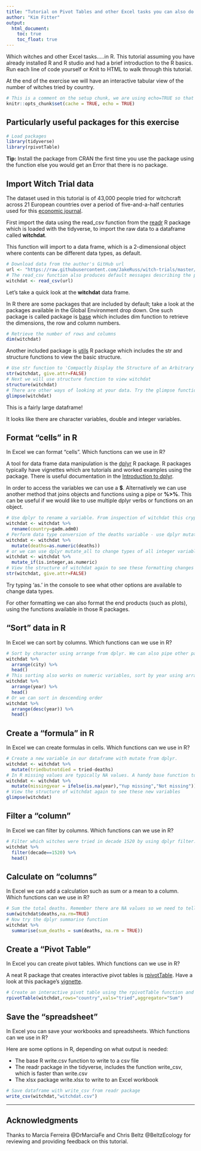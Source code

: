 ```yaml
---
title: "Tutorial on Pivot Tables and other Excel tasks you can also do in R - Witch Trials"
author: "Kim Fitter"
output: 
  html_document: 
    toc: true
    toc_float: true
---
```


Which witches and other Excel tasks.....in R. This tutorial assuming you have already installed R and R studio and had a brief introduction to the R basics. Run each line of code yourself or Knit to HTML to walk through this tutorial.

At the end of the exercise we will have an interactive tabular view of the number of witches tried by country.

```r
# This is a comment on the setup chunk, we are using echo=TRUE so that the code is included in the R Markdown document
knitr::opts_chunk$set(cache = TRUE, echo = TRUE)
```

## Particularly useful packages for this exercise

```r
# Load packages
library(tidyverse)
library(rpivotTable)
```

**Tip:** Install the package from CRAN the first time you use the package using the function else you would get an Error that there is no package.

## Import Witch Trial data

The dataset used in this tutorial is of 43,000 people tried for witchcraft across
21 European countries over a period of five-and-a-half centuries used for this [economic journal](https://www.researchgate.net/publication/315533575_Witch_Trials). 

First import the data using the read_csv function from the [readr](https://cran.r-project.org/web/packages/readr/index.html) R package which is loaded with the tidyverse, to import the raw data to a dataframe called **witchdat**.

This function will import to a data frame, which is a 2-dimensional object where contents can be different data types, as default.

```r
# Download data from the author's GitHub url
url <- "https://raw.githubusercontent.com/JakeRuss/witch-trials/master/data/trials.csv"
# The read_csv function also produces default messages describing the parsing of columns which is converting the columns into different types.
witchdat <- read_csv(url)
```
  
Let's take a quick look at the **witchdat** data frame. 

In R there are some packages that are included by default; take a look at the packages available in the Global Environment drop down. One such package is called package is [base](https://stat.ethz.ch/R-manual/R-devel/library/base/html/00Index.html) which includes dim function to retrieve the dimensions, the row and column numbers.

```r
# Retrieve the number of rows and columns
dim(witchdat)
```

Another included package is [utils](https://cran.r-project.org/web/packages/R.utils/index.html) R package which includes the str and structure functions to view the basic structure. 

```r
# Use str function to 'Compactly Display the Structure of an Arbitrary R Object'. All R objects store additional attributes to store metadata about an object. In this str function we set the give.attr to FALSE to exclude these attributes.
str(witchdat, give.attr=FALSE)
# Next we will use structure function to view witchdat 
structure(witchdat)
# There are other ways of looking at your data. Try the glimpse function from the tibble package. Take a look at the help description with ?glimpse to find out more
glimpse(witchdat)
```
  
This is a fairly large dataframe!

It looks like there are character variables, double and integer variables.

##  Format "cells" in R

In Excel we can format "cells". Which functions can we use in R?

A tool for data frame data manipulation is the  [dplyr](https://cran.r-project.org/web/packages/dplyr/index.html) R package. R packages typically have vignettes which are tutorials and worked examples using the package. There is useful documentation in the [Introduction to dplyr](https://cran.r-project.org/web/packages/dplyr/vignettes/dplyr.html).

In order to access the variables we can use a **$**. Alternatively we can use another method that joins objects and functions using a pipe or **%>%**. This can be useful if we would like to use multiple dplyr verbs or functions on an object.

```r
# Use dplyr to rename a variable. From inspection of witchdat this cryptic name gadm.adm0 refers to country.
witchdat <- witchdat %>% 
  rename(country=gadm.adm0)
# Perform data type conversion of the deaths variable - use dplyr mutate to change 1 variable
witchdat <- witchdat %>% 
  mutate(deaths=as.numeric(deaths))
# or we can use dplyr mutate_all to change types of all integer variables (is.integer) to numeric (as.numeric). With mutate_if we don't need the () with is.integer and as.numeric functions as mutate_if will operate on all the columns for which the first test function is TRUE.
witchdat <- witchdat %>% 
  mutate_if(is.integer,as.numeric)
# View the structure of witchdat again to see these formatting changes
str(witchdat, give.attr=FALSE)
```

Try typing 'as.' in the console to see what other options are available to change data types.

For other formatting we can also format the end products (such as plots), using the functions available in those R packages.

##  "Sort" data in R

In Excel we can sort by columns. Which functions can we use in R?

```r
# Sort by character using arrange from dplyr. We can also pipe other packages functions such as head from the utils package.
witchdat %>% 
  arrange(city) %>% 
  head()
# This sorting also works on numeric variables, sort by year using arrange from dplyr
witchdat %>% 
  arrange(year) %>% 
  head()
# Or we can sort in descending order
witchdat %>% 
  arrange(desc(year)) %>% 
  head()
```

##  Create a "formula" in R

In Excel we can create formulas in cells. Which functions can we use in R?

```r
# Create a new variable in our dataframe with mutate from dplyr. 
witchdat <- witchdat %>% 
  mutate(triedbutnotdied = tried-deaths)
# In R missing values are typically NA values. A handy base function to know is is.na(). Try typing ?is.na in the console.  Let's use this function in a new formula to test if a variable is populated
witchdat <- witchdat %>% 
  mutate(missingyear = ifelse(is.na(year),"Yup missing","Not missing"))
# View the structure of witchdat again to see these new variables
glimpse(witchdat)
```

##  Filter a "column"

In Excel we can filter by columns. Which functions can we use in R?

```r
# Filter which witches were tried in decade 1520 by using dplyr filter. Remember to use == for equals in R, whereas = is an assignment in R
witchdat %>% 
  filter(decade==1520) %>% 
  head()
```

##  Calculate on "columns"

In Excel we can add a calculation such as sum or a mean to a column. Which functions can we use in R?

```r
# Sum the total deaths. Remember there are NA values so we need to tell this sum function to ignore these with argument na.rm=TRUE.Using sum on the column deaths is intuitively the same way of calculating this sum in Excel
sum(witchdat$deaths,na.rm=TRUE)
# Now try the dplyr summarise function
witchdat %>% 
  summarise(sum_deaths = sum(deaths, na.rm = TRUE))
```

##  Create a "Pivot Table"

In Excel you can create pivot tables. Which functions can we use in R?

A neat R package that creates interactive pivot tables is [rpivotTable](https://cran.r-project.org/web/packages/rpivotTable/).   Have a look at this package's [vignette](https://cran.r-project.org/web/packages/rpivotTable/vignettes/rpivotTableIntroduction.html).

```r
# Create an interactive pivot table using the rpivotTable function and package
rpivotTable(witchdat,rows="country",vals="tried",aggregator="Sum")
```


## Save the "spreadsheet"

In Excel you can save your workbooks and spreadsheets. Which functions can we use in R?

Here are some options in R, depending on what output is needed:  

- The base R write.csv function to write to a csv file  
- The readr package in the tidyverse, includes the function write_csv, which is faster than write.csv  
- The xlsx package write.xlsx to write to an Excel workbook  


```r
# Save dataframe with write_csv from readr package
write_csv(witchdat,"witchdat.csv")
```
  
  
  
***  

## Acknowledgments

  
Thanks to Marcia Ferreira @DrMarciaFe and Chris Beltz @BeltzEcology for reviewing and providing feedback on this tutorial.

